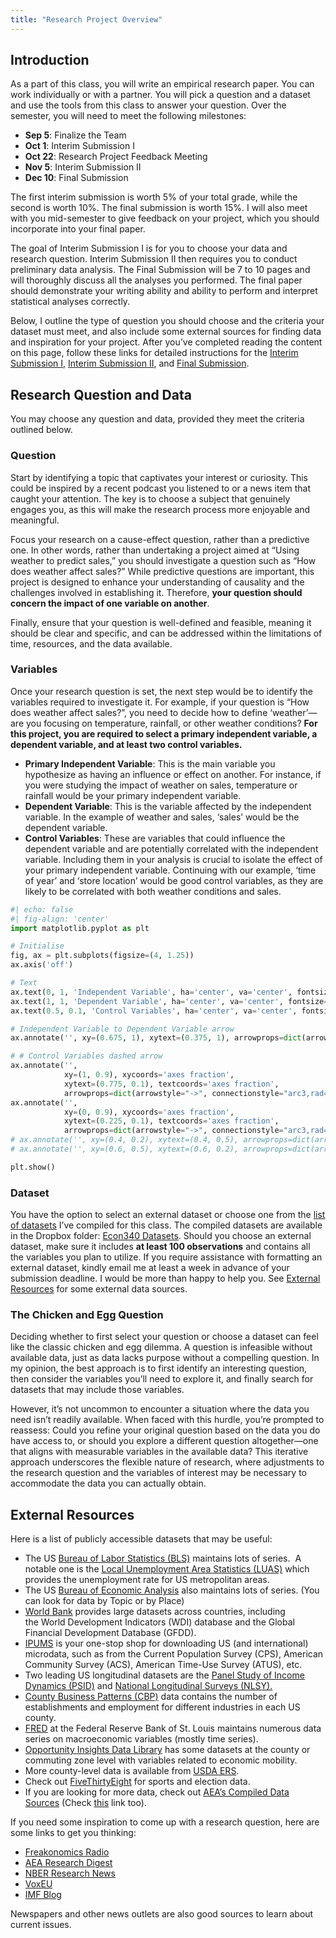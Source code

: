 ```yaml
---
title: "Research Project Overview"
---
```


## Introduction 

As a part of this class, you will write an empirical research paper. You can work individually or with a partner. You will pick a question and a dataset and use the tools from this class to answer your question. Over the semester, you will need to meet the following milestones: 

- **Sep 5**: Finalize the Team
- **Oct 1**: Interim Submission I
- **Oct 22**: Research Project Feedback Meeting
- **Nov 5**: Interim Submission II
- **Dec 10**: Final Submission

The first interim submission is worth 5% of your total grade, while the second is worth 10%. The final submission is worth 15%. I will also meet with you mid-semester to give feedback on your project, which you should incorporate into your final paper.

The goal of Interim Submission I is for you to choose your data and research question. Interim Submission II then requires you to conduct preliminary data analysis. The Final Submission will be 7 to 10 pages and will thoroughly discuss all the analyses you performed. The final paper should demonstrate your writing ability and ability to perform and interpret statistical analyses correctly. 

Below, I outline the type of question you should choose and the criteria your dataset must meet, and also include some external sources for finding data and inspiration for your project. After you've completed reading the content on this page, follow these links for detailed instructions for the [Interim Submission I](interim-submission1.qmd), [Interim Submission II](interim-submission2.qmd), and [Final Submission](final-submission.qmd).
  

## Research Question and Data

You may choose any question and data, provided they meet the criteria outlined below.

### Question

Start by identifying a topic that captivates your interest or curiosity. This could be inspired by a recent podcast you listened to or a news item that caught your attention. The key is to choose a subject that genuinely engages you, as this will make the research process more enjoyable and meaningful.

Focus your research on a cause-effect question, rather than a predictive one. In other words, rather than undertaking a project aimed at "Using weather to predict sales," you should investigate a question such as "How does weather affect sales?" While predictive questions are important, this project is designed to enhance your understanding of causality and the challenges involved in establishing it. Therefore, **your question should concern the impact of one variable on another**.

Finally, ensure that your question is well-defined and feasible, meaning it should be clear and specific, and can be addressed within the limitations of time, resources, and the data available.

### Variables

Once your research question is set, the next step would be to identify the variables required to investigate it. For example, if your question is "How does weather affect sales?", you need to decide how to define 'weather'—are you focusing on temperature, rainfall, or other weather conditions? **For this project, you are required to select a primary independent variable, a dependent variable, and at least two control variables.**

- **Primary Independent Variable**: This is the main variable you hypothesize as having an influence or effect on another. For instance, if you were studying the impact of weather on sales, temperature or rainfall would be your primary independent variable.
- **Dependent Variable**: This is the variable affected by the independent variable. In the example of weather and sales, 'sales' would be the dependent variable.
- **Control Variables**: These are variables that could influence the dependent variable and are potentially correlated with the independent variable. Including them in your analysis is crucial to isolate the effect of your primary independent variable. Continuing with our example, 'time of year' and 'store location' would be good control variables, as they are likely to be correlated with both weather conditions and sales.

```python
#| echo: false
#| fig-align: 'center'
import matplotlib.pyplot as plt

# Initialise
fig, ax = plt.subplots(figsize=(4, 1.25))
ax.axis('off')

# Text
ax.text(0, 1, 'Independent Variable', ha='center', va='center', fontsize=14)
ax.text(1, 1, 'Dependent Variable', ha='center', va='center', fontsize=14)
ax.text(0.5, 0.1, 'Control Variables', ha='center', va='center', fontsize=14)

# Independent Variable to Dependent Variable arrow
ax.annotate('', xy=(0.675, 1), xytext=(0.375, 1), arrowprops=dict(arrowstyle='->', lw=1.5))

# # Control Variables dashed arrow
ax.annotate('',
            xy=(1, 0.9), xycoords='axes fraction',
            xytext=(0.775, 0.1), textcoords='axes fraction',
            arrowprops=dict(arrowstyle="->", connectionstyle="arc3,rad=.25", lw=1.5, linestyle='dashed'))
ax.annotate('',
            xy=(0, 0.9), xycoords='axes fraction',
            xytext=(0.225, 0.1), textcoords='axes fraction',
            arrowprops=dict(arrowstyle="->", connectionstyle="arc3,rad=-.25", lw=1.5, linestyle='dashed'))
# ax.annotate('', xy=(0.4, 0.2), xytext=(0.4, 0.5), arrowprops=dict(arrowstyle='-[', lw=1.5, linestyle='dashed'))
# ax.annotate('', xy=(0.6, 0.5), xytext=(0.6, 0.2), arrowprops=dict(arrowstyle='-[' , lw=1.5, linestyle='dashed'))

plt.show()

```

### Dataset

You have the option to select an external dataset or choose one from the [list of datasets](list-of-datasets.pdf) I've compiled for this class. The compiled datasets are available in the Dropbox folder: [Econ340 Datasets](https://www.dropbox.com/sh/9x7ac4qwnddl650/AAAP1FdTpFp2rXyZ6t-9-qqTa?dl=0). Should you choose an external dataset, make sure it includes **at least 100 observations** and contains all the variables you plan to utilize. If you require assistance with formatting an external dataset, kindly email me at least a week in advance of your submission deadline.  I would be more than happy to help you. See [External Resources](#external-resources) for some external data sources.


### The Chicken and Egg Question

Deciding whether to first select your question or choose a dataset can feel like the classic chicken and egg dilemma. A question is infeasible without available data, just as data lacks purpose without a compelling question. In my opinion, the best approach is to first identify an interesting question, then consider the variables you'll need to explore it, and finally search for datasets that may include those variables. 

However, it's not uncommon to encounter a situation where the data you need isn't readily available. When faced with this hurdle, you're prompted to reassess: Could you refine your original question based on the data you do have access to, or should you explore a different question altogether—one that aligns with measurable variables in the available data? This iterative approach underscores the flexible nature of research, where adjustments to the research question and the variables of interest may be necessary to accommodate the data you can actually obtain.

## External Resources

Here is a list of publicly accessible datasets that may be useful:

- The US [Bureau of Labor Statistics (BLS)](https://www.bls.gov/data/) maintains lots of series.  A notable one is the [Local Unemployment Area Statistics (LUAS)](https://www.bls.gov/lau/tables.htm) which provides the unemployment rate for US metropolitan areas.
- The US [Bureau of Economic Analysis](https://www.bea.gov/data/by-place-us) also maintains lots of series. (You can look for data by Topic or by Place)
- [World Bank](https://databank.worldbank.org/home.aspx) provides large datasets across countries, including the World Development Indicators (WDI) database and the Global Financial Development Database (GFDD). 
- [IPUMS](https://www.ipums.org/) is your one-stop shop for downloading US (and international) microdata, such as from the Current Population Survey (CPS), American Community Survey (ACS), American Time-Use Survey (ATUS), etc.
- Two leading US longitudinal datasets are the [Panel Study of Income Dynamics (PSID)](https://psidonline.isr.umich.edu/) and [National Longitudinal Surveys (NLSY).](https://www.bls.gov/nls/nlsy97.htm)
- [County Business Patterns (CBP)](https://www.census.gov/programs-surveys/cbp.html) data contains the number of establishments and employment for different industries in each US county.
- [FRED](https://fred.stlouisfed.org/) at the Federal Reserve Bank of St. Louis maintains numerous data series on macroeconomic variables (mostly time series).
- [Opportunity Insights Data Library](https://opportunityinsights.org/data/) has some datasets at the county or commuting zone level with variables related to economic mobility. 
- More county-level data is available from [USDA ERS](https://www.ers.usda.gov/data-products/county-level-data-sets/). 
- Check out [FiveThirtyEight](https://data.fivethirtyeight.com/) for sports and election data.
- If you are looking for more data, check out [AEA’s Compiled Data Sources](https://www.aeaweb.org/resources/data) (Check [this](https://www.aeaweb.org/resources/data/us-other-data/us-other-data-more) link too).

If you need some inspiration to come up with a research question, here are some links to get you thinking:

- [Freakonomics Radio](https://freakonomics.com/series/freakonomics-radio/)
- [AEA Research Digest](https://www.aeaweb.org/research)
- [NBER Research News](https://www.nber.org/nber-news/nber-research-news?page=1&perPage=50)
- [VoxEU](https://cepr.org/voxeu)
- [IMF Blog](https://blogs.imf.org/)

Newspapers and other news outlets are also good sources to learn about current issues.